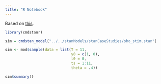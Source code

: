 ```yaml
---
title: "R Notebook"
---
```


Based on [this](https://mc-stan.org/docs/2_25/stan-users-guide/measurement-error-models.html).

```r
library(cmdstanr)
```

```r
sim = cmdstan_model("../../stanModels/stanCaseStudies/sho_stim.stan")
```

```r
sim <- mod$sample(data = list(T = 11, 
                              y0 = c(1, 0), 
                              t0 = 0,
                              ts = 1:11,
                              theta = .4))
```

```r
sim$summary()
```